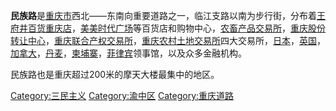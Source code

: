 {{unreferenced|time=2011-02-07T03:34:54+00:00}}
{{Infobox China Road
|路牌类型=Shanghai
|中文道路名称=民族路
|道路英文名=Minzu Rd.
|走向1=
|走向2=
|走向1(E)=
|走向2(E)=
|图片=
|图片说明=
|道路属性=
|道路总长度=
|车速限制=
|行车线数量=
|所在地区=[[渝中区|渝中区]]
|起点=[[小什字|小什字]]
|终点=[[解放碑|解放碑]]
|道路命名日期=
|命名缘由=孙文[[三民主义|三民主义]]
|道路旧名=
|道路动工日期=
|通车日期=
|路段主要建筑=
|收费=无
}}
'''民族路'''是[[重庆市|重庆市]]西北——东南向重要道路之一，临江支路以南为步行街，分布着[[王府井百货重庆店|王府井百货重庆店]]，[[美美时代广场|美美时代广场]]等百货店和购物中心，[[农畜产品交易所|农畜产品交易所]]，[[重庆股份转让中心|重庆股份转让中心]]，[[重庆联合产权交易所|重庆联合产权交易所]]，[[重庆农村土地交易所|重庆农村土地交易所]]四大交易所，[[日本|日本]]，[[英国|英国]]，[[加拿大|加拿大]]，[[丹麦|丹麦]]，[[柬埔寨|柬埔寨]]，[[菲律宾|菲律宾]]领事馆，以及众多金融机构。

民族路也是重庆超过200米的摩天大楼最集中的地区。

[[Category:三民主义|Category:三民主义]]
[[Category:渝中区|Category:渝中区]]
[[Category:重庆道路|Category:重庆道路]]